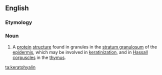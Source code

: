 ==English==

===Etymology===
{{prefix|kerato|hyalin}}

===Noun===
{{en-noun|s}}

# {{biology}} A [[protein]] [[structure]] found in granules in the [[stratum granulosum]] of the [[epidermis]], which may be involved in [[keratinization]], and in [[Hassall]] [[corpuscles]] in the [[thymus]].

[[ta:keratohyalin]]